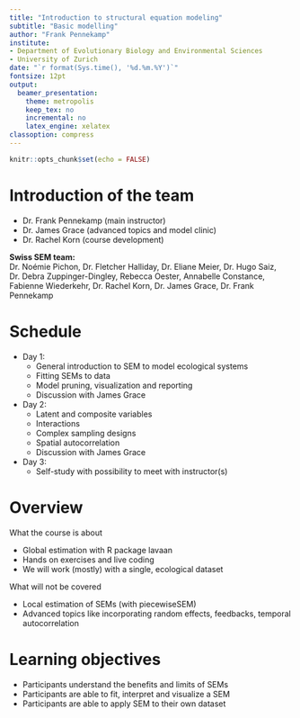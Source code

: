 ```yaml
---
title: "Introduction to structural equation modeling"
subtitle: "Basic modelling"
author: "Frank Pennekamp"
institute:
- Department of Evolutionary Biology and Environmental Sciences
- University of Zurich
date: "`r format(Sys.time(), '%d.%m.%Y')`"
fontsize: 12pt
output: 
  beamer_presentation: 
    theme: metropolis
    keep_tex: no
    incremental: no
    latex_engine: xelatex
classoption: compress
---
```


```r
knitr::opts_chunk$set(echo = FALSE)
```

# Introduction of the team

- Dr. Frank Pennekamp (main instructor)   
- Dr. James Grace (advanced topics and model clinic)   
- Dr. Rachel Korn (course development)   
  
**Swiss SEM team:**  
Dr. Noémie Pichon, Dr. Fletcher Halliday, Dr. Eliane Meier, Dr. Hugo Saiz, Dr. Debra Zuppinger-Dingley, Rebecca Oester, Annabelle Constance, Fabienne Wiederkehr, Dr. Rachel Korn, Dr. James Grace, Dr. Frank Pennekamp

# Schedule

- Day 1:
  * General introduction to SEM to model ecological systems
  * Fitting SEMs to data
  * Model pruning, visualization and reporting
  * Discussion with James Grace
- Day 2:
  * Latent and composite variables
  * Interactions
  * Complex sampling designs
  * Spatial autocorrelation
  * Discussion with James Grace
- Day 3:
  * Self-study with possibility to meet with instructor(s)

# Overview

What the course is about

- Global estimation with R package lavaan
- Hands on exercises and live coding
- We will work (mostly) with a single, ecological dataset

What will not be covered

- Local estimation of SEMs (with piecewiseSEM)
- Advanced topics like incorporating random effects, feedbacks, temporal autocorrelation

# Learning objectives

- Participants understand the benefits and limits of SEMs
- Participants are able to fit, interpret and visualize a SEM
- Participants are able to apply SEM to their own dataset






